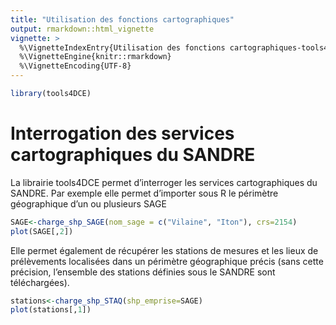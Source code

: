 ```yaml
---
title: "Utilisation des fonctions cartographiques"
output: rmarkdown::html_vignette
vignette: >
  %\VignetteIndexEntry{Utilisation des fonctions cartographiques-tools4DCE}
  %\VignetteEngine{knitr::rmarkdown}
  %\VignetteEncoding{UTF-8}
---
```



```r
library(tools4DCE)
```


# Interrogation des services cartographiques du SANDRE
La librairie tools4DCE permet d'interroger les services cartographiques du SANDRE.
Par exemple elle permet d'importer sous R le périmètre géographique d'un ou plusieurs SAGE

```r
SAGE<-charge_shp_SAGE(nom_sage = c("Vilaine", "Iton"), crs=2154)
plot(SAGE[,2])

```

Elle permet également de récupérer les stations de mesures et les lieux de prélèvements localisées dans un périmètre géographique précis (sans cette précision, l'ensemble des stations définies sous le SANDRE sont téléchargées).
```r

stations<-charge_shp_STAQ(shp_emprise=SAGE)
plot(stations[,1])

```


